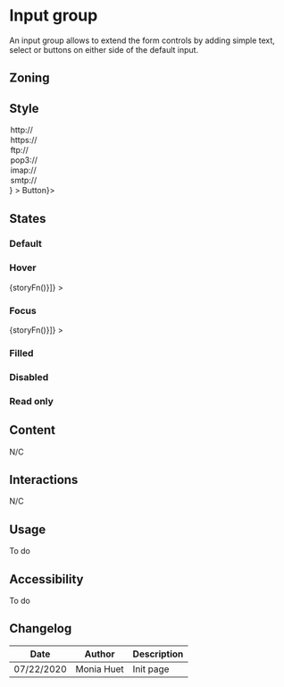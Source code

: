 

<Meta title="Components/Form/Form Field Group" />

# Input group

An input group allows to extend the form controls by adding simple text, select or buttons on either side of the default input.

## Zoning

<FigmaImage
	src="https://www.figma.com/file/qc8oUSyVJM67gSsbTShftt/%F0%9F%93%90-Zoning?node-id=249%3A129"
	alt="zoning image for input groups"
/>

## Style

<Canvas>
	<Story name="select">
		<Form.InputGroup
			label="Input"
			prefix={
				<Form.Select label="Protocol">
					<option selected>http://</option>
					<option>https://</option>
					<option>ftp://</option>
					<option>pop3://</option>
					<option>imap://</option>
					<option>smtp://</option>
				</Form.Select>
			}
		>
			<Form.Url label="Domain" placeholder="www.talend.com" />
		</Form.InputGroup>
	</Story>
</Canvas>

<Canvas>
	<Story name="button">
		<Form.InputGroup label="Input" suffix={<Button.Secondary>Button</Button.Secondary>}>
			<Form.Text />
		</Form.InputGroup>
	</Story>
</Canvas>

## States

### Default

<Canvas>
	<Story name="default">
		<Form.InputGroup label="Input" prefix="$" suffix=".00">
			<Form.Text />
		</Form.InputGroup>
	</Story>
</Canvas>

### Hover

<Canvas withSource="none">
	<Story
		name="hover"
		decorators={[storyFn => <WithSelector selector=":hover">{storyFn()}</WithSelector>]}
	>
		<Form.InputGroup label="Input" prefix="$" suffix=".00">
			<Form.Text />
		</Form.InputGroup>
	</Story>
</Canvas>

### Focus

<Canvas withSource="none">
	<Story
		name="focus"
		decorators={[storyFn => <WithSelector selector=":focus">{storyFn()}</WithSelector>]}
	>
		<Form.InputGroup label="Input" prefix="$" suffix=".00">
			<Form.Text />
		</Form.InputGroup>
	</Story>
</Canvas>

### Filled

<Canvas>
	<Story name="filled">
		<Form.InputGroup label="Input" prefix="$" suffix=".00">
			<Form.Text />
		</Form.InputGroup>
	</Story>
</Canvas>

### Disabled

<Canvas>
	<Story name="disabled">
		<Form.InputGroup label="Input" prefix="$" suffix=".00">
			<Form.Text />
		</Form.InputGroup>
	</Story>
</Canvas>

### Read only

<Canvas>
	<Story name="read-only">
		<Form.InputGroup label="Input" prefix="$" suffix=".00">
			<Form.Text />
		</Form.InputGroup>
	</Story>
</Canvas>

## Content

N/C

## Interactions

N/C

## Usage

To do

## Accessibility

To do

## Changelog

| Date       | Author     | Description |
| ---------- | ---------- | ----------- |
| 07/22/2020 | Monia Huet | Init page   |
